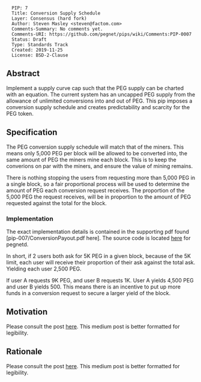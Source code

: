 <pre>
  PIP: 7
  Title: Conversion Supply Schedule
  Layer: Consensus (hard fork)
  Author: Steven Masley <steven@factom.com>
  Comments-Summary: No comments yet.
  Comments-URI: https://github.com/pegnet/pips/wiki/Comments:PIP-0007
  Status: Draft
  Type: Standards Track
  Created: 2019-11-25
  License: BSD-2-Clause
</pre>

==Abstract==

Implement a supply curve cap such that the PEG supply can be charted with an equation. The current system has an uncapped PEG supply from the allowance of unlimited conversions into and out of PEG. This pip imposes a conversion supply schedule and creates predictability and scarcity for the PEG token.

==Specification==

The PEG conversion supply schedule will match that of the miners. This means only 5,000 PEG per block will be allowed to be converted into, the same amount of PEG the miners mine each block. This is to keep the converions on par with the miners, and ensure the value of mining remains.

There is nothing stopping the users from requesting more than 5,000 PEG in a single block, so a fair proportional process will be used to determine the amount of PEG each conversion request receives. The proportion of the 5,000 PEG the request receives, will be in proportion to the amount of PEG requested against the total for the block.

===Implementation===

The exact implementation details is contained in the supporting pdf found [pip-007/ConversionPayout.pdf here]. The source code is located [https://github.com/pegnet/pegnetd/pull/90 here] for pegnetd.

In short, if 2 users both ask for 5K PEG in a given block, because of the 5K limit, each user will receive their proportion of their ask against the total ask. Yielding each user 2,500 PEG.

If user A requests 9K PEG, and user B requests 1K. User A yields 4,500 PEG and user B yields 500. This means there is an incentive to put up more funds in a conversion request to secure a larger yield of the block. 

==Motivation==


Please consult the post [https://medium.com/pegnet/predictable-supply-of-peg-3fd39124f36 here]. This medium post is better formatted for legibility.

==Rationale==

Please consult the post [https://medium.com/pegnet/predictable-supply-of-peg-3fd39124f36 here]. This medium post is better formatted for legibility.
